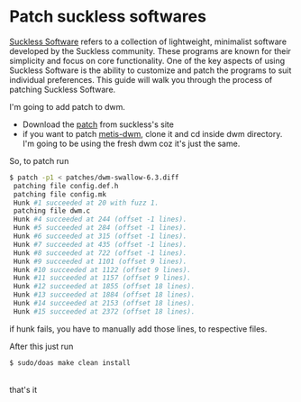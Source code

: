 # Patch suckless softwares

[Suckless Software](https://suckless.org) refers to a collection of lightweight, minimalist software developed by the Suckless community. These programs are known for their simplicity and focus on core functionality. One of the key aspects of using Suckless Software is the ability to customize and patch the programs to suit individual preferences. This guide will walk you through the process of patching Suckless Software.

I'm going to add patch to dwm.

- Download the [patch](https://dwm.suckless.org/patches/swallow/dwm-swallow-6.3.diff) from suckless's site
- if you want to patch [metis-dwm](https://github.com/metis-os/metis-dwm), clone it and cd inside dwm directory.
 I'm going to be using the fresh dwm coz it's just the same.

 So, to patch run 

 ```bash
$ patch -p1 < patches/dwm-swallow-6.3.diff
  patching file config.def.h
  patching file config.mk
  Hunk #1 succeeded at 20 with fuzz 1.
  patching file dwm.c
  Hunk #4 succeeded at 244 (offset -1 lines).
  Hunk #5 succeeded at 284 (offset -1 lines).
  Hunk #6 succeeded at 315 (offset -1 lines).
  Hunk #7 succeeded at 435 (offset -1 lines).
  Hunk #8 succeeded at 722 (offset -1 lines).
  Hunk #9 succeeded at 1101 (offset 9 lines).
  Hunk #10 succeeded at 1122 (offset 9 lines).
  Hunk #11 succeeded at 1157 (offset 9 lines).
  Hunk #12 succeeded at 1855 (offset 18 lines).
  Hunk #13 succeeded at 1884 (offset 18 lines).
  Hunk #14 succeeded at 2153 (offset 18 lines).
  Hunk #15 succeeded at 2372 (offset 18 lines).
 ```

 if hunk fails, you have to manually add those lines, to respective files.

 After this just run

 ```bash
$ sudo/doas make clean install
 ```
<br/>
 that's it 



